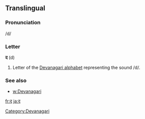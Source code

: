 ==Translingual==

===Pronunciation===
/d/

===Letter===
'''द''' (d)

#Letter of the [[Devanagari alphabet]] representing the sound /d/.

=== See also ===

* [[w:Devanagari]]

[[Category:Devanagari]]

[[fr:द]]
[[ja:द]]